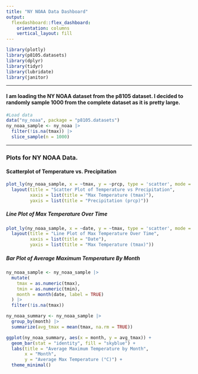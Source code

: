 ```yaml
---
title: "NY NOAA Data Dashboard"
output: 
  flexdashboard::flex_dashboard:
    orientation: columns
    vertical_layout: fill
---
```


```r
library(plotly)
library(p8105.datasets)
library(dplyr)
library(tidyr)
library(lubridate)
library(janitor)
```
-----------------------------------------------------------------------

#### I am loading the NY NOAA dataset from the p8105 dataset. I decided to randomly sample 1000 from the complete dataset as it is pretty large.

```r
#Load data
data("ny_noaa", package = "p8105.datasets")
ny_noaa_sample <- ny_noaa |>
  filter(!is.na(tmax)) |> 
  slice_sample(n = 1000)
```
-----------------------------------------------------------------------

### Plots for NY NOAA Data.

#### Scatterplot of Temperature vs. Precipitation

```r
plot_ly(ny_noaa_sample, x = ~tmax, y = ~prcp, type = 'scatter', mode = 'markers') |>
  layout(title = "Scatter Plot of Temperature vs Precipitation",
         xaxis = list(title = "Max Temperature (tmax)"),
         yaxis = list(title = "Precipitation (prcp)"))

```

##### Line Plot of Max Temperature Over Time
```r
plot_ly(ny_noaa_sample, x = ~date, y = ~tmax, type = 'scatter', mode = 'lines') |>
  layout(title = "Line Plot of Max Temperature Over Time",
         xaxis = list(title = "Date"),
         yaxis = list(title = "Max Temperature (tmax)"))
```

##### Bar Plot of Average Maximum Temperature By Month
```r
ny_noaa_sample <- ny_noaa_sample |>
  mutate(
    tmax = as.numeric(tmax),    
    tmin = as.numeric(tmin),    
    month = month(date, label = TRUE) 
  ) |>
  filter(!is.na(tmax))
```

```r
ny_noaa_summary <- ny_noaa_sample |>
  group_by(month) |>
  summarize(avg_tmax = mean(tmax, na.rm = TRUE))
```

```r
ggplot(ny_noaa_summary, aes(x = month, y = avg_tmax)) +
  geom_bar(stat = "identity", fill = "skyblue") +
  labs(title = "Average Maximum Temperature by Month",
       x = "Month",
       y = "Average Max Temperature (°C)") +
  theme_minimal()
```


